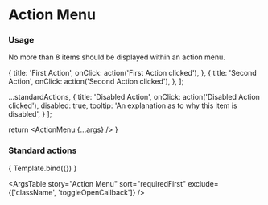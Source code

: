 
<Meta title="Components/Action Menu" component={ActionMenu} />

# Action Menu

### Usage

No more than 8 items should be displayed within an action menu.

  {
    title: 'First Action',
    onClick: action('First Action clicked'),
  },
  {
    title: 'Second Action',
    onClick: action('Second Action clicked'),
  },
];

  ...standardActions, 
  {
    title: 'Disabled Action',
    onClick: action('Disabled Action clicked'),
    disabled: true,
    tooltip: 'An explanation as to why this item is disabled',
  }
];

  return <ActionMenu {...args} />
}

### Standard actions

<Canvas>
  <Story
    name="Action Menu"
    args={{ actionsList: standardActions, ariaLabel: 'label'}}
    argTypes={{
      actionsList: {
        options: {
          'standard actions': standardActions,
          'disabled actions': standardAndDisabledActions,
        },
      },
    }}>
      { Template.bind({}) }
  </Story>
</Canvas>

<ArgsTable 
  story="Action Menu" 
  sort="requiredFirst" 
  exclude={['className', 'toggleOpenCallback']} 
/>
